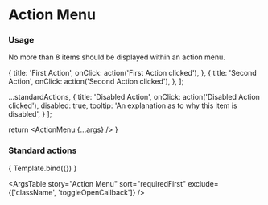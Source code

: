 
<Meta title="Components/Action Menu" component={ActionMenu} />

# Action Menu

### Usage

No more than 8 items should be displayed within an action menu.

  {
    title: 'First Action',
    onClick: action('First Action clicked'),
  },
  {
    title: 'Second Action',
    onClick: action('Second Action clicked'),
  },
];

  ...standardActions, 
  {
    title: 'Disabled Action',
    onClick: action('Disabled Action clicked'),
    disabled: true,
    tooltip: 'An explanation as to why this item is disabled',
  }
];

  return <ActionMenu {...args} />
}

### Standard actions

<Canvas>
  <Story
    name="Action Menu"
    args={{ actionsList: standardActions, ariaLabel: 'label'}}
    argTypes={{
      actionsList: {
        options: {
          'standard actions': standardActions,
          'disabled actions': standardAndDisabledActions,
        },
      },
    }}>
      { Template.bind({}) }
  </Story>
</Canvas>

<ArgsTable 
  story="Action Menu" 
  sort="requiredFirst" 
  exclude={['className', 'toggleOpenCallback']} 
/>
